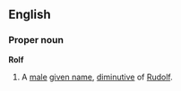 ==English==
{{wikipedia}}
===Proper noun===
'''Rolf'''
#A [[male]] [[given name]], [[diminutive]] of [[Rudolf]].